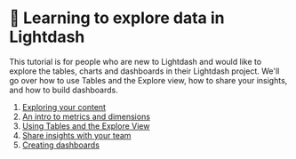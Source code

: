 # 🔭 Learning to explore data in Lightdash

This tutorial is for people who are new to Lightdash and would like to explore the tables, charts and dashboards in their Lightdash project. We'll go over how to use Tables and the Explore view, how to share your insights, and how to build dashboards.

1. [Exploring your content](/get-started/exploring-data/exploring-your-content)
2. [An intro to metrics and dimensions](/get-started/exploring-data/intro-metrics-dimensions)
3. [Using Tables and the Explore View](/get-started/exploring-data/using-explores)
4. [Share insights with your team](/get-started/exploring-data/sharing-insights)
5. [Creating dashboards](/get-started/exploring-data/dashboards)
